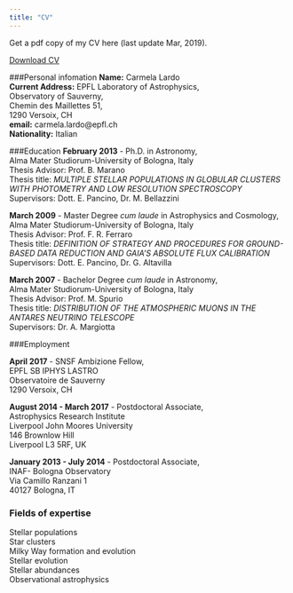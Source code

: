 ```yaml
---
title: "CV"
---
```


Get a pdf copy of my CV here (last update Mar, 2019).

<a href="CV.pdf#" class="download" title="Download CV as PDF">Download CV</a>			




###Personal infomation
**Name:**	Carmela Lardo	<br/>
**Current Address:**	EPFL Laboratory of Astrophysics,<br/>
Observatory of Sauverny,<br/>
Chemin des Maillettes 51,<br/>
1290 Versoix, CH<br/>
**email:**	carmela.lardo@epfl.ch<br/>
**Nationality:**	Italian<br/>


###Education
**February 2013** -	Ph.D. in Astronomy,<br/>
Alma Mater Studiorum-University of Bologna, Italy<br/>
Thesis Advisor: Prof. B. Marano<br/> 
Thesis title: *MULTIPLE STELLAR POPULATIONS IN GLOBULAR CLUSTERS WITH PHOTOMETRY AND LOW RESOLUTION
SPECTROSCOPY* <br/>
Supervisors: Dott. E. Pancino, Dr. M. Bellazzini<br/>

**March 2009** - Master Degree *cum laude* in Astrophysics and Cosmology,<br/>
Alma Mater Studiorum-University of Bologna, Italy<br/>
Thesis Advisor: Prof. F. R. Ferraro<br/> 
Thesis title: *DEFINITION OF STRATEGY AND PROCEDURES FOR GROUND-BASED DATA REDUCTION AND GAIA'S ABSOLUTE FLUX CALIBRATION*<br/>
Supervisors: Dott. E. Pancino, Dr. G. Altavilla<br/>

**March 2007** - Bachelor Degree *cum laude* in Astronomy,<br/>
Alma Mater Studiorum-University of Bologna, Italy<br/>
Thesis Advisor: Prof. M. Spurio<br/>
Thesis title: *DISTRIBUTION OF THE ATMOSPHERIC MUONS  IN THE ANTARES NEUTRINO TELESCOPE*<br/>
Supervisors: Dr. A. Margiotta<br/>

###Employment

**April 2017** - SNSF Ambizione Fellow,<br/>
EPFL SB IPHYS LASTRO<br/>
Observatoire de Sauverny<br/> 
1290 Versoix, CH

**August 2014 - March 2017** -	Postdoctoral Associate,<br/>
Astrophysics Research Institute<br/> 
Liverpool John Moores University<br/>
146 Brownlow Hill<br/>
Liverpool L3 5RF, UK<br/> 

**January 2013 - July 2014** - Postdoctoral Associate,<br/>
INAF- Bologna Observatory<br/>
Via Camillo Ranzani 1<br/>
40127 Bologna, IT<br/>



### Fields of expertise
Stellar populations<br/> 
Star clusters <br/>
Milky Way formation and evolution <br/>
Stellar evolution <br/>
Stellar abundances <br/>
Observational astrophysics<br/>




